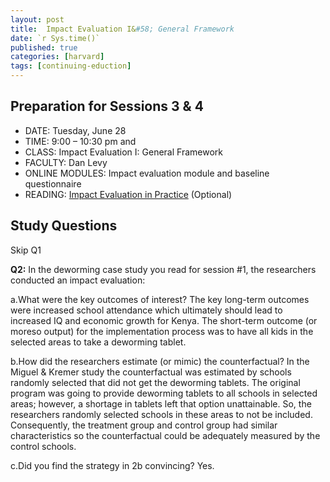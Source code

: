 ```yaml
---
layout: post
title:  Impact Evaluation I&#58; General Framework
date: `r Sys.time()`
published: true
categories: [harvard]
tags: [continuing-eduction]
---
```


## Preparation for Sessions 3 & 4

- DATE: Tuesday, June 28
- TIME: 9:00 – 10:30 pm and 
- CLASS: Impact Evaluation I: General Framework
- FACULTY: Dan Levy
- ONLINE MODULES: Impact evaluation module and baseline questionnaire
- READING: [Impact Evaluation in Practice](https://www.dropbox.com/s/4nc1vhtk4pmoulj/Optional%20Reading%20-%20Impact_Evaluation_in_Practice.pdf?dl=0) (Optional)

## Study Questions

Skip Q1

**Q2:** In the deworming case study you read for session #1, the researchers conducted an impact evaluation:

a.What were the key outcomes of interest? The key long-term outcomes were increased school attendance which ultimately should lead to increased IQ and economic growth for Kenya. The short-term outcome (or moreso output) for the implementation process was to have all kids in the selected areas to take a deworming tablet.

b.How did the researchers estimate (or mimic) the counterfactual? In the Miguel & Kremer study the counterfactual was estimated by schools randomly selected that did not get the deworming tablets. The original program was going to provide deworming tablets to all schools in selected areas; however, a shortage in tablets left that option unattainable.  So, the researchers randomly selected schools in these areas to not be included.  Consequently, the treatment group and control group had similar characteristics so the counterfactual could be adequately measured by the control schools.

c.Did you find the strategy in 2b convincing? Yes.


